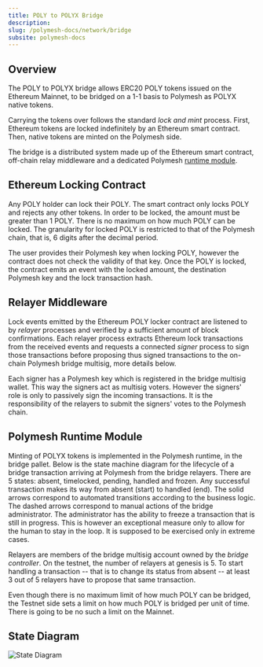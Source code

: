 ```yaml
---
title: POLY to POLYX Bridge
description:
slug: /polymesh-docs/network/bridge
subsite: polymesh-docs
---
```


## Overview

The POLY to POLYX bridge allows ERC20 POLY tokens issued on the Ethereum Mainnet, to be bridged on a 1-1 basis to Polymesh as POLYX native tokens.

Carrying the tokens over follows the standard *lock and mint* process. First, Ethereum tokens are locked indefinitely by an Ethereum smart contract. Then, native tokens are minted on the Polymesh side.

The bridge is a distributed system made up of the Ethereum smart contract, off-chain relay middleware and a dedicated Polymesh [runtime module](https://docs.polymesh.live/pallet_bridge/index.html).

## Ethereum Locking Contract

Any POLY holder can lock their POLY. The smart contract only locks POLY and rejects any other tokens. In order to be locked, the amount must be greater than 1 POLY. There is no maximum on how much POLY can be locked. The granularity for locked POLY is restricted to that of the Polymesh chain, that is, 6 digits after the decimal period.

The user provides their Polymesh key when locking POLY, however the contract does not check the validity of that key. Once the POLY is locked, the contract emits an event with the locked amount, the destination Polymesh key and the lock transaction hash.

## Relayer Middleware

Lock events emitted by the Ethereum POLY locker contract are listened to by *relayer* processes and verified by a sufficient amount of block confirmations. Each relayer process extracts Ethereum lock transactions from the received events and requests a connected *signer* process to sign those transactions before proposing thus signed transactions to the on-chain Polymesh bridge multisig, more details below.

Each signer has a Polymesh key which is registered in the bridge multisig wallet. This way the signers act as multisig voters. However the signers' role is only to passively sign the incoming transactions. It is the responsibility of the relayers to submit the signers' votes to the Polymesh chain.

## Polymesh Runtime Module

Minting of POLYX tokens is implemented in the Polymesh runtime, in the bridge pallet. Below is the state machine diagram for the lifecycle of a bridge transaction arriving at Polymesh from the bridge relayers. There are 5 states: absent, timelocked, pending, handled and frozen. Any successful transaction makes its way from absent (start) to handled (end). The solid arrows correspond to automated transitions according to the business logic. The dashed arrows correspond to manual actions of the bridge administrator. The administrator has the ability to freeze a transaction that is still in progress. This is however an exceptional measure only to allow for the human to stay in the loop. It is supposed to be exercised only in extreme cases.

Relayers are members of the bridge multisig account owned by the *bridge controller*. On the testnet, the number of relayers at genesis is 5. To start handling a transaction -- that is to change its status from absent -- at least 3 out of 5 relayers have to propose that same transaction.

Even though there is no maximum limit of how much POLY can be bridged, the Testnet side sets a limit on how much POLY is bridged per unit of time. There is going to be no such a limit on the Mainnet.

## State Diagram

![State Diagram](../images/Bridge.png)